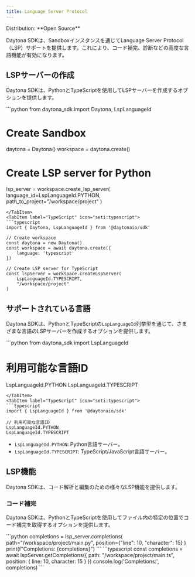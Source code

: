 ```yaml
---
title: Language Server Protocol
---
```



<Label>
  Distribution: **Open Source**
</Label>

Daytona SDKは、Sandboxインスタンスを通じてLanguage Server Protocol（LSP）サポートを提供します。これにより、コード補完、診断などの高度な言語機能が有効になります。

## LSPサーバーの作成

Daytona SDKは、PythonとTypeScriptを使用してLSPサーバーを作成するオプションを提供します。

<Tabs>
<TabItem label="Python" icon="seti:python">
```python
from daytona_sdk import Daytona, LspLanguageId

# Create Sandbox

daytona = Daytona()
workspace = daytona.create()

# Create LSP server for Python

lsp_server = workspace.create_lsp_server(
    language_id=LspLanguageId.PYTHON,
    path_to_project="/workspace/project"
)

```
</TabItem>
<TabItem label="TypeScript" icon="seti:typescript">
```typescript
import { Daytona, LspLanguageId } from '@daytonaio/sdk'

// Create workspace
const daytona = new Daytona()
const workspace = await daytona.create({
    language: 'typescript'
})

// Create LSP server for TypeScript
const lspServer = workspace.createLspServer(
    LspLanguageId.TYPESCRIPT,
    "/workspace/project"
)
```

</TabItem>
</Tabs>

## サポートされている言語

Daytona SDKは、PythonとTypeScriptの`LspLanguageId`列挙型を通じて、さまざまな言語のLSPサーバーを作成するオプションを提供します。

<Tabs>
<TabItem label="Python" icon="seti:python">
```python
from daytona_sdk import LspLanguageId

# 利用可能な言語ID

LspLanguageId.PYTHON
LspLanguageId.TYPESCRIPT

```
</TabItem>
<TabItem label="TypeScript" icon="seti:typescript">
```typescript
import { LspLanguageId } from '@daytonaio/sdk'

// 利用可能な言語ID
LspLanguageId.PYTHON      
LspLanguageId.TYPESCRIPT    
```

</TabItem>
</Tabs>

- `LspLanguageId.PYTHON`: Python言語サーバー。
- `LspLanguageId.TYPESCRIPT`: TypeScript/JavaScript言語サーバー。

## LSP機能

Daytona SDKは、コード解析と編集のための様々なLSP機能を提供します。

### コード補完

Daytona SDKは、PythonとTypeScriptを使用してファイル内の特定の位置でコード補完を取得するオプションを提供します。

<Tabs>
<TabItem label="Python" icon="seti:python">
```python
completions = lsp_server.completions(
    path="/workspace/project/main.py",
    position={"line": 10, "character": 15}
)
print(f"Completions: {completions}")
```
</TabItem>
<TabItem label="TypeScript" icon="seti:typescript">
```typescript
const completions = await lspServer.getCompletions({
    path: "/workspace/project/main.ts",
    position: { line: 10, character: 15 }
})
console.log('Completions:', completions)
```
</TabItem>
</Tabs>
